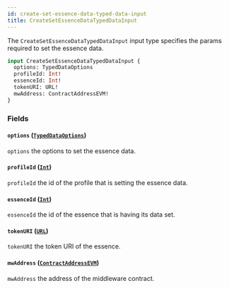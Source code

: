 ```yaml
---
id: create-set-essence-data-typed-data-input
title: CreateSetEssenceDataTypedDataInput
---
```



The `CreateSetEssenceDataTypedDataInput` input type specifies the params required to set the essence data.

```graphql
input CreateSetEssenceDataTypedDataInput {
  options: TypedDataOptions
  profileId: Int!
  essenceId: Int!
  tokenURI: URL!
  mwAddress: ContractAddressEVM!
}
```


### Fields

#### `options` ([`TypedDataOptions`](/reference/inputs/typed-data-options))

`options` the options to set the essence data.


#### `profileId` ([`Int`](/reference/scalars/int))

`profileId` the id of the profile that is setting the essence data.


#### `essenceId` ([`Int`](/reference/scalars/int))

`essenceId` the id of the essence that is having its data set.


#### `tokenURI` ([`URL`](/reference/scalars/url))

`tokenURI` the token URI of the essence.


#### `mwAddress` ([`ContractAddressEVM`](/reference/scalars/contract-address-evm))

`mwAddress` the address of the middleware contract.




